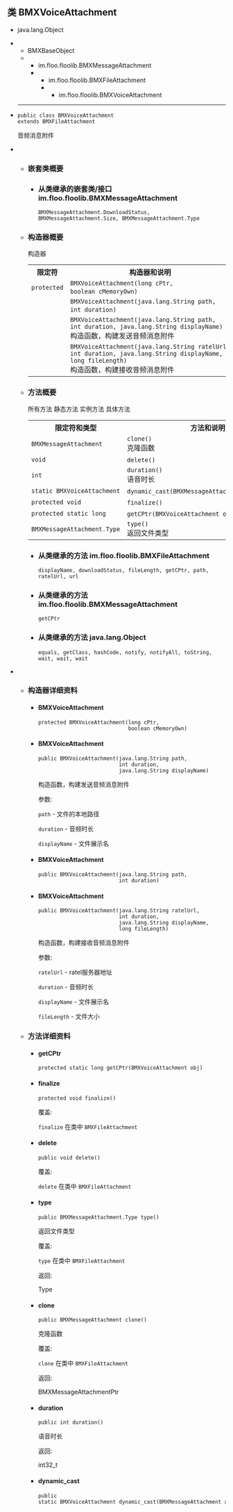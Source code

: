 ## 类 BMXVoiceAttachment ##

 *  java.lang.Object
 *   *  BMXBaseObject
     *   *  im.floo.floolib.BMXMessageAttachment
         *   *  im.floo.floolib.BMXFileAttachment
             *   *  im.floo.floolib.BMXVoiceAttachment

 *  --------------------
    
      
    
    
        public class BMXVoiceAttachment
        extends BMXFileAttachment
    
    音频消息附件

 *   *  ### 嵌套类概要 ###
        
         *  ### 从类继承的嵌套类/接口 im.floo.floolib.BMXMessageAttachment ###
            
            `BMXMessageAttachment.DownloadStatus, BMXMessageAttachment.Size, BMXMessageAttachment.Type`
    
     *  ### 构造器概要 ###
        
        <table>  <span>构造器</span><span>&nbsp;</span>  
         <tbody> 
          <tr> 
           <th>限定符</th> 
           <th>构造器和说明</th> 
          </tr> 
          <tr> 
           <td><code>protected </code></td> 
           <td><code><span><a rel="nofollow">BMXVoiceAttachment</a></span>(long&nbsp;cPtr, boolean&nbsp;cMemoryOwn)</code>&nbsp;</td> 
          </tr> 
          <tr> 
           <td><code>&nbsp;</code></td> 
           <td><code><span><a rel="nofollow">BMXVoiceAttachment</a></span>(java.lang.String&nbsp;path, int&nbsp;duration)</code>&nbsp;</td> 
          </tr> 
          <tr> 
           <td><code>&nbsp;</code></td> 
           <td><code><span><a rel="nofollow">BMXVoiceAttachment</a></span>(java.lang.String&nbsp;path, int&nbsp;duration, java.lang.String&nbsp;displayName)</code> 
            <div>
              构造函数，构建发送音频消息附件 
            </div> </td> 
          </tr> 
          <tr> 
           <td><code>&nbsp;</code></td> 
           <td><code><span><a rel="nofollow">BMXVoiceAttachment</a></span>(java.lang.String&nbsp;ratelUrl, int&nbsp;duration, java.lang.String&nbsp;displayName, long&nbsp;fileLength)</code> 
            <div>
              构造函数，构建接收音频消息附件 
            </div> </td> 
          </tr> 
         </tbody> 
        </table>
    
     *  ### 方法概要 ###
        
        <table>  <span><span>所有方法</span><span>&nbsp;</span></span><span><span><a rel="nofollow">静态方法</a></span><span>&nbsp;</span></span><span><span><a rel="nofollow">实例方法</a></span><span>&nbsp;</span></span><span><span><a rel="nofollow">具体方法</a></span><span>&nbsp;</span></span>  
         <tbody> 
          <tr> 
           <th>限定符和类型</th> 
           <th>方法和说明</th> 
          </tr> 
          <tr> 
           <td><code><a title="im.floo.floolib中的类" rel="nofollow">BMXMessageAttachment</a></code></td> 
           <td><code><span><a rel="nofollow">clone</a></span>()</code> 
            <div>
              克隆函数 
            </div> </td> 
          </tr> 
          <tr> 
           <td><code>void</code></td> 
           <td><code><span><a rel="nofollow">delete</a></span>()</code>&nbsp;</td> 
          </tr> 
          <tr> 
           <td><code>int</code></td> 
           <td><code><span><a rel="nofollow">duration</a></span>()</code> 
            <div>
              语音时长 
            </div> </td> 
          </tr> 
          <tr> 
           <td><code>static <a title="im.floo.floolib中的类" rel="nofollow">BMXVoiceAttachment</a></code></td> 
           <td><code><span><a rel="nofollow">dynamic_cast</a></span>(<a title="im.floo.floolib中的类" rel="nofollow">BMXMessageAttachment</a>&nbsp;attachment)</code>&nbsp;</td> 
          </tr> 
          <tr> 
           <td><code>protected void</code></td> 
           <td><code><span><a rel="nofollow">finalize</a></span>()</code>&nbsp;</td> 
          </tr> 
          <tr> 
           <td><code>protected static long</code></td> 
           <td><code><span><a rel="nofollow">getCPtr</a></span>(<a title="im.floo.floolib中的类" rel="nofollow">BMXVoiceAttachment</a>&nbsp;obj)</code>&nbsp;</td> 
          </tr> 
          <tr> 
           <td><code><a title="im.floo.floolib中的枚举" rel="nofollow">BMXMessageAttachment.Type</a></code></td> 
           <td><code><span><a rel="nofollow">type</a></span>()</code> 
            <div>
              返回文件类型 
            </div> </td> 
          </tr> 
         </tbody> 
        </table>
        
         *  ### 从类继承的方法 im.floo.floolib.BMXFileAttachment ###
            
            `displayName, downloadStatus, fileLength, getCPtr, path, ratelUrl, url`
        
         *  ### 从类继承的方法 im.floo.floolib.BMXMessageAttachment ###
            
            `getCPtr`
        
         *  ### 从类继承的方法 java.lang.Object ###
            
            `equals, getClass, hashCode, notify, notifyAll, toString, wait, wait, wait`

 *   *  ### 构造器详细资料 ###
        
         *  #### BMXVoiceAttachment ####
            
                protected BMXVoiceAttachment(long cPtr,
                                             boolean cMemoryOwn)
        
         *  #### BMXVoiceAttachment ####
            
                public BMXVoiceAttachment(java.lang.String path,
                                          int duration,
                                          java.lang.String displayName)
            
            构造函数，构建发送音频消息附件
            
            参数:
            
            `path` \- 文件的本地路径
            
            `duration` \- 音频时长
            
            `displayName` \- 文件展示名
        
         *  #### BMXVoiceAttachment ####
            
                public BMXVoiceAttachment(java.lang.String path,
                                          int duration)
        
         *  #### BMXVoiceAttachment ####
            
                public BMXVoiceAttachment(java.lang.String ratelUrl,
                                          int duration,
                                          java.lang.String displayName,
                                          long fileLength)
            
            构造函数，构建接收音频消息附件
            
            参数:
            
            `ratelUrl` \- ratel服务器地址
            
            `duration` \- 音频时长
            
            `displayName` \- 文件展示名
            
            `fileLength` \- 文件大小
    
     *  ### 方法详细资料 ###
        
         *  #### getCPtr ####
            
                protected static long getCPtr(BMXVoiceAttachment obj)
        
         *  #### finalize ####
            
                protected void finalize()
            
            覆盖:
            
            `finalize` 在类中 `BMXFileAttachment`
        
         *  #### delete ####
            
                public void delete()
            
            覆盖:
            
            `delete` 在类中 `BMXFileAttachment`
        
         *  #### type ####
            
                public BMXMessageAttachment.Type type()
            
            返回文件类型
            
            覆盖:
            
            `type` 在类中 `BMXFileAttachment`
            
            返回:
            
            Type
        
         *  #### clone ####
            
                public BMXMessageAttachment clone()
            
            克隆函数
            
            覆盖:
            
            `clone` 在类中 `BMXFileAttachment`
            
            返回:
            
            BMXMessageAttachmentPtr
        
         *  #### duration ####
            
                public int duration()
            
            语音时长
            
            返回:
            
            int32\_t
        
         *  #### dynamic\_cast ####
            
                public static BMXVoiceAttachment dynamic_cast(BMXMessageAttachment attachment)